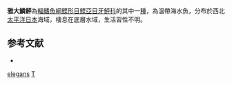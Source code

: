 {{Unreferenced|time=2018-01-23T11:35:21+00:00}}
{{Speciesbox
| taxon = Tarphops elegans
| binomial_authority = [[Amaoka|Amaoka]], 1969
| status = NE
| status_system = IUCN3.1
}}

'''雅大鱗鮃'''為[[輻鰭魚綱|輻鰭魚綱]][[鰈形目|鰈形目]][[鰈亞目|鰈亞目]][[牙鮃科|牙鮃科]]的其中一[[種|種]]，為溫帶海水魚，分布於西北[[太平洋|太平洋]][[日本|日本]]海域，棲息在底層水域，生活習性不明。

==参考文献==
*{{FishBase_species|genus=Tarphops|species=elegans|year=2014|month=3}}

{{魚類小作品}}
{{Taxonbar}}
[[Category:大鱗鮃屬|elegans]]
[[Category:1969年描述的鱼类|T]]